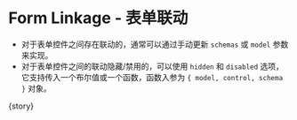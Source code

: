 
<Meta
  title="FluentForm/Advanced"
  component={meta.component}
  decorators={meta.decorators}
  argTypes={meta.argTypes}
  parameters={meta.parameters} />

# Form Linkage - 表单联动

- 对于表单控件之间存在联动的，通常可以通过手动更新 `schemas` 或 `model` 参数来实现。
- 对于表单控件之间的联动隐藏/禁用的，可以使用 `hidden` 和 `disabled` 选项，它支持传入一个布尔值或一个函数，函数入参为 `{ model, control, schema }` 对象。

<Canvas withToolbar isExpanded mdxSource={source}>
  <Story name="Form Linkage">{story}</Story>
</Canvas>
